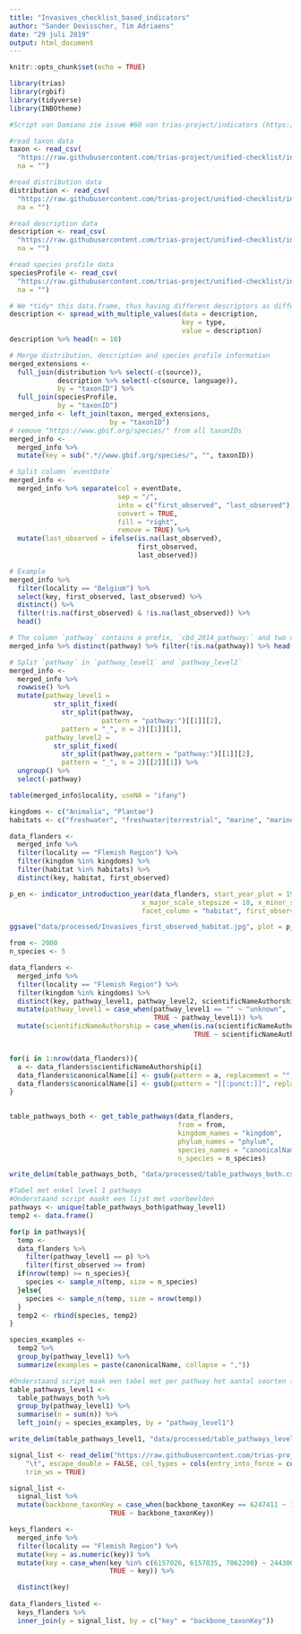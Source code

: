 ```yaml
---
title: "Invasives_checklist_based_indicators"
author: "Sander Devisscher, Tim Adriaens"
date: "29 juli 2019"
output: html_document
---
```


```r
knitr::opts_chunk$set(echo = TRUE)
```

```r
library(trias)
library(rgbif)
library(tidyverse)
library(INBOtheme)
```

```r
#Script van Damiano zie issue #60 van trias-project/indicators (https://github.com/trias-project/indicators/issues/60)

#read taxon data
taxon <- read_csv(
  "https://raw.githubusercontent.com/trias-project/unified-checklist/include-distribution-regions/data/processed/taxon.csv",
  na = "")

#read distribution data
distribution <- read_csv(
  "https://raw.githubusercontent.com/trias-project/unified-checklist/include-distribution-regions/data/processed/distribution.csv",
  na = "")

#read description data
description <- read_csv(
  "https://raw.githubusercontent.com/trias-project/unified-checklist/include-distribution-regions/data/processed/description.csv",
  na = "")

#read species profile data
speciesProfile <- read_csv(
  "https://raw.githubusercontent.com/trias-project/unified-checklist/include-distribution-regions/data/processed/speciesprofile.csv",
  na = "")

# We *tidy* this data.frame, thus having different descriptors as different columns
description <- spread_with_multiple_values(data = description,
                                           key = type,
                                           value = description)
description %>% head(n = 10)

# Merge distribution, description and species profile information
merged_extensions <- 
  full_join(distribution %>% select(-c(source)),
            description %>% select(-c(source, language)),
            by = "taxonID") %>%
  full_join(speciesProfile,
            by = "taxonID")
merged_info <- left_join(taxon, merged_extensions,
                         by = "taxonID")
# remove "https://www.gbif.org/species/" from all taxonIDs
merged_info <-
  merged_info %>%
  mutate(key = sub(".*//www.gbif.org/species/", "", taxonID))

# Split column `eventDate`
merged_info <-
  merged_info %>% separate(col = eventDate,
                           sep = "/",
                           into = c("first_observed", "last_observed"),
                           convert = TRUE,
                           fill = "right",
                           remove = TRUE) %>%
  mutate(last_observed = ifelse(is.na(last_observed),
                                first_observed,
                                last_observed))

# Example
merged_info %>% 
  filter(locality == "Belgium") %>% 
  select(key, first_observed, last_observed) %>%
  distinct() %>%
  filter(!is.na(first_observed) & !is.na(last_observed)) %>%
  head()

# The column `pathway` contains a prefix, `cbd_2014_pathway:` and two different pathway levels divided by symbol `_`
merged_info %>% distinct(pathway) %>% filter(!is.na(pathway)) %>% head()

# Split `pathway` in `pathway_level1` and `pathway_level2`
merged_info <-
  merged_info %>% 
  rowwise() %>%
  mutate(pathway_level1 = 
           str_split_fixed(
             str_split(pathway,
                       pattern = "pathway:")[[1]][2],
             pattern = "_", n = 2)[[1]][1],
         pathway_level2 = 
           str_split_fixed(
             str_split(pathway,pattern = "pathway:")[[1]][2],
             pattern = "_", n = 2)[[2]][1]) %>%
  ungroup() %>%
  select(-pathway) 

```

```r
table(merged_info$locality, useNA = "ifany")

kingdoms <- c("Animalia", "Plantae")
habitats <- c("freshwater", "freshwater|terrestrial", "marine", "marine|freshwater", "terrestrial")

data_flanders <- 
  merged_info %>% 
  filter(locality == "Flemish Region") %>% 
  filter(kingdom %in% kingdoms) %>% 
  filter(habitat %in% habitats) %>% 
  distinct(key, habitat, first_observed) 

p_en <- indicator_introduction_year(data_flanders, start_year_plot = 1940,
                                 x_major_scale_stepsize = 10, x_minor_scale_stepsize = 2,
                                 facet_column = "habitat", first_observed = "first_observed")

ggsave("data/processed/Invasives_first_observed_habitat.jpg", plot = p_en )
```

```r
from <- 2000
n_species <- 5

data_flanders <- 
  merged_info %>% 
  filter(locality == "Flemish Region") %>% 
  filter(kingdom %in% kingdoms) %>% 
  distinct(key, pathway_level1, pathway_level2, scientificNameAuthorship, scientificName, kingdom, phylum, first_observed) %>% 
  mutate(pathway_level1 = case_when(pathway_level1 == "" ~ "unknown",
                                    TRUE ~ pathway_level1)) %>% 
  mutate(scientificNameAuthorship = case_when(is.na(scientificNameAuthorship) ~ "",
                                              TRUE ~ scientificNameAuthorship))


for(i in 1:nrow(data_flanders)){
  a <- data_flanders$scientificNameAuthorship[i]
  data_flanders$canonicalName[i] <- gsub(pattern = a, replacement = "", data_flanders$scientificName[i])
  data_flanders$canonicalName[i] <- gsub(pattern = "[[:punct:]]", replacement = "", data_flanders$canonicalName[i])
}
  

table_pathways_both <- get_table_pathways(data_flanders, 
                                          from = from,
                                          kingdom_names = "kingdom", 
                                          phylum_names = "phylum", 
                                          species_names = "canonicalName",
                                          n_species = n_species)

write_delim(table_pathways_both, "data/processed/table_pathways_both.csv", delim = ";")

#Tabel met enkel level 1 pathways
#Onderstaand script maakt een lijst met voorbeelden
pathways <- unique(table_pathways_both$pathway_level1)
temp2 <- data.frame()

for(p in pathways){
  temp <- 
  data_flanders %>% 
    filter(pathway_level1 == p) %>% 
    filter(first_observed >= from)
  if(nrow(temp) >= n_species){
    species <- sample_n(temp, size = n_species)
  }else{
    species <- sample_n(temp, size = nrow(temp))
  }
  temp2 <- rbind(species, temp2)
}

species_examples <- 
  temp2 %>% 
  group_by(pathway_level1) %>% 
  summarize(examples = paste(canonicalName, collapse = ","))

#Onderstaand script maak een tabel met per pathway het aantal soorten (zndr voorbeelden) en voegt dan de voorbeelden er aan toe
table_pathways_level1 <- 
  table_pathways_both %>% 
  group_by(pathway_level1) %>% 
  summarise(n = sum(n)) %>% 
  left_join(y = species_examples, by = "pathway_level1")

write_delim(table_pathways_level1, "data/processed/table_pathways_level1.csv", delim = ";")
```

```r
signal_list <- read_delim("https://raw.githubusercontent.com/trias-project/indicators/master/data/input/eu_concern_species.tsv", 
    "\t", escape_double = FALSE, col_types = cols(entry_into_force = col_date(format = "%Y-%m-%d")), 
    trim_ws = TRUE)

signal_list <- 
  signal_list %>% 
  mutate(backbone_taxonKey = case_when(backbone_taxonKey == 6247411 ~ 1311477,
                         TRUE ~ backbone_taxonKey))

keys_flanders <- 
  merged_info %>% 
  filter(locality == "Flemish Region") %>% 
  mutate(key = as.numeric(key)) %>% 
  mutate(key = case_when(key %in% c(6157026, 6157035, 7062200) ~ 2443002,
                         TRUE ~ key)) %>% 

  distinct(key)
  
data_flanders_listed <- 
  keys_flanders %>% 
  inner_join(y = signal_list, by = c("key" = "backbone_taxonKey"))
  
  
```

